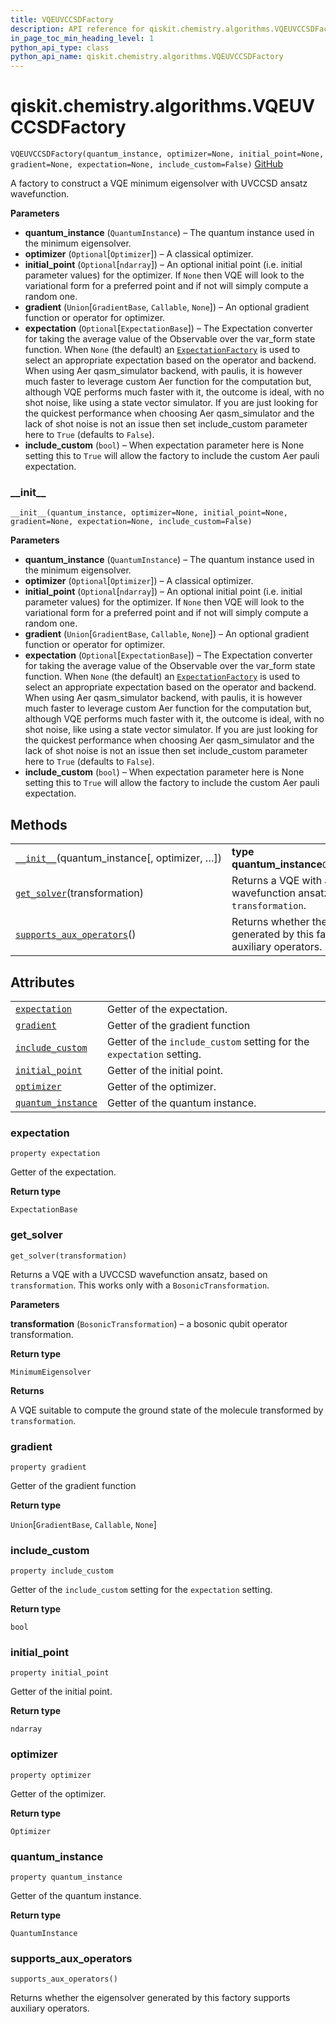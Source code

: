 ```yaml
---
title: VQEUVCCSDFactory
description: API reference for qiskit.chemistry.algorithms.VQEUVCCSDFactory
in_page_toc_min_heading_level: 1
python_api_type: class
python_api_name: qiskit.chemistry.algorithms.VQEUVCCSDFactory
---
```


# qiskit.chemistry.algorithms.VQEUVCCSDFactory

<span id="qiskit.chemistry.algorithms.VQEUVCCSDFactory" />

`VQEUVCCSDFactory(quantum_instance, optimizer=None, initial_point=None, gradient=None, expectation=None, include_custom=False)` [GitHub](https://github.com/qiskit-community/qiskit-aqua/tree/stable/0.9/qiskit/chemistry/algorithms/ground_state_solvers/minimum_eigensolver_factories/vqe_uvccsd_factory.py "view source code")

A factory to construct a VQE minimum eigensolver with UVCCSD ansatz wavefunction.

**Parameters**

*   **quantum\_instance** (`QuantumInstance`) – The quantum instance used in the minimum eigensolver.
*   **optimizer** (`Optional`\[`Optimizer`]) – A classical optimizer.
*   **initial\_point** (`Optional`\[`ndarray`]) – An optional initial point (i.e. initial parameter values) for the optimizer. If `None` then VQE will look to the variational form for a preferred point and if not will simply compute a random one.
*   **gradient** (`Union`\[`GradientBase`, `Callable`, `None`]) – An optional gradient function or operator for optimizer.
*   **expectation** (`Optional`\[`ExpectationBase`]) – The Expectation converter for taking the average value of the Observable over the var\_form state function. When `None` (the default) an [`ExpectationFactory`](qiskit.aqua.operators.expectations.ExpectationFactory "qiskit.aqua.operators.expectations.ExpectationFactory") is used to select an appropriate expectation based on the operator and backend. When using Aer qasm\_simulator backend, with paulis, it is however much faster to leverage custom Aer function for the computation but, although VQE performs much faster with it, the outcome is ideal, with no shot noise, like using a state vector simulator. If you are just looking for the quickest performance when choosing Aer qasm\_simulator and the lack of shot noise is not an issue then set include\_custom parameter here to `True` (defaults to `False`).
*   **include\_custom** (`bool`) – When expectation parameter here is None setting this to `True` will allow the factory to include the custom Aer pauli expectation.

### \_\_init\_\_

<span id="qiskit.chemistry.algorithms.VQEUVCCSDFactory.__init__" />

`__init__(quantum_instance, optimizer=None, initial_point=None, gradient=None, expectation=None, include_custom=False)`

**Parameters**

*   **quantum\_instance** (`QuantumInstance`) – The quantum instance used in the minimum eigensolver.
*   **optimizer** (`Optional`\[`Optimizer`]) – A classical optimizer.
*   **initial\_point** (`Optional`\[`ndarray`]) – An optional initial point (i.e. initial parameter values) for the optimizer. If `None` then VQE will look to the variational form for a preferred point and if not will simply compute a random one.
*   **gradient** (`Union`\[`GradientBase`, `Callable`, `None`]) – An optional gradient function or operator for optimizer.
*   **expectation** (`Optional`\[`ExpectationBase`]) – The Expectation converter for taking the average value of the Observable over the var\_form state function. When `None` (the default) an [`ExpectationFactory`](qiskit.aqua.operators.expectations.ExpectationFactory "qiskit.aqua.operators.expectations.ExpectationFactory") is used to select an appropriate expectation based on the operator and backend. When using Aer qasm\_simulator backend, with paulis, it is however much faster to leverage custom Aer function for the computation but, although VQE performs much faster with it, the outcome is ideal, with no shot noise, like using a state vector simulator. If you are just looking for the quickest performance when choosing Aer qasm\_simulator and the lack of shot noise is not an issue then set include\_custom parameter here to `True` (defaults to `False`).
*   **include\_custom** (`bool`) – When expectation parameter here is None setting this to `True` will allow the factory to include the custom Aer pauli expectation.

## Methods

|                                                                                                                                                                          |                                                                                         |
| ------------------------------------------------------------------------------------------------------------------------------------------------------------------------ | --------------------------------------------------------------------------------------- |
| [`__init__`](#qiskit.chemistry.algorithms.VQEUVCCSDFactory.__init__ "qiskit.chemistry.algorithms.VQEUVCCSDFactory.__init__")(quantum\_instance\[, optimizer, …])         | **type quantum\_instance**`QuantumInstance`                                             |
| [`get_solver`](#qiskit.chemistry.algorithms.VQEUVCCSDFactory.get_solver "qiskit.chemistry.algorithms.VQEUVCCSDFactory.get_solver")(transformation)                       | Returns a VQE with a UVCCSD wavefunction ansatz, based on `transformation`.             |
| [`supports_aux_operators`](#qiskit.chemistry.algorithms.VQEUVCCSDFactory.supports_aux_operators "qiskit.chemistry.algorithms.VQEUVCCSDFactory.supports_aux_operators")() | Returns whether the eigensolver generated by this factory supports auxiliary operators. |

## Attributes

|                                                                                                                                                      |                                                                       |
| ---------------------------------------------------------------------------------------------------------------------------------------------------- | --------------------------------------------------------------------- |
| [`expectation`](#qiskit.chemistry.algorithms.VQEUVCCSDFactory.expectation "qiskit.chemistry.algorithms.VQEUVCCSDFactory.expectation")                | Getter of the expectation.                                            |
| [`gradient`](#qiskit.chemistry.algorithms.VQEUVCCSDFactory.gradient "qiskit.chemistry.algorithms.VQEUVCCSDFactory.gradient")                         | Getter of the gradient function                                       |
| [`include_custom`](#qiskit.chemistry.algorithms.VQEUVCCSDFactory.include_custom "qiskit.chemistry.algorithms.VQEUVCCSDFactory.include_custom")       | Getter of the `include_custom` setting for the `expectation` setting. |
| [`initial_point`](#qiskit.chemistry.algorithms.VQEUVCCSDFactory.initial_point "qiskit.chemistry.algorithms.VQEUVCCSDFactory.initial_point")          | Getter of the initial point.                                          |
| [`optimizer`](#qiskit.chemistry.algorithms.VQEUVCCSDFactory.optimizer "qiskit.chemistry.algorithms.VQEUVCCSDFactory.optimizer")                      | Getter of the optimizer.                                              |
| [`quantum_instance`](#qiskit.chemistry.algorithms.VQEUVCCSDFactory.quantum_instance "qiskit.chemistry.algorithms.VQEUVCCSDFactory.quantum_instance") | Getter of the quantum instance.                                       |

### expectation

<span id="qiskit.chemistry.algorithms.VQEUVCCSDFactory.expectation" />

`property expectation`

Getter of the expectation.

**Return type**

`ExpectationBase`

### get\_solver

<span id="qiskit.chemistry.algorithms.VQEUVCCSDFactory.get_solver" />

`get_solver(transformation)`

Returns a VQE with a UVCCSD wavefunction ansatz, based on `transformation`. This works only with a `BosonicTransformation`.

**Parameters**

**transformation** (`BosonicTransformation`) – a bosonic qubit operator transformation.

**Return type**

`MinimumEigensolver`

**Returns**

A VQE suitable to compute the ground state of the molecule transformed by `transformation`.

### gradient

<span id="qiskit.chemistry.algorithms.VQEUVCCSDFactory.gradient" />

`property gradient`

Getter of the gradient function

**Return type**

`Union`\[`GradientBase`, `Callable`, `None`]

### include\_custom

<span id="qiskit.chemistry.algorithms.VQEUVCCSDFactory.include_custom" />

`property include_custom`

Getter of the `include_custom` setting for the `expectation` setting.

**Return type**

`bool`

### initial\_point

<span id="qiskit.chemistry.algorithms.VQEUVCCSDFactory.initial_point" />

`property initial_point`

Getter of the initial point.

**Return type**

`ndarray`

### optimizer

<span id="qiskit.chemistry.algorithms.VQEUVCCSDFactory.optimizer" />

`property optimizer`

Getter of the optimizer.

**Return type**

`Optimizer`

### quantum\_instance

<span id="qiskit.chemistry.algorithms.VQEUVCCSDFactory.quantum_instance" />

`property quantum_instance`

Getter of the quantum instance.

**Return type**

`QuantumInstance`

### supports\_aux\_operators

<span id="qiskit.chemistry.algorithms.VQEUVCCSDFactory.supports_aux_operators" />

`supports_aux_operators()`

Returns whether the eigensolver generated by this factory supports auxiliary operators.

